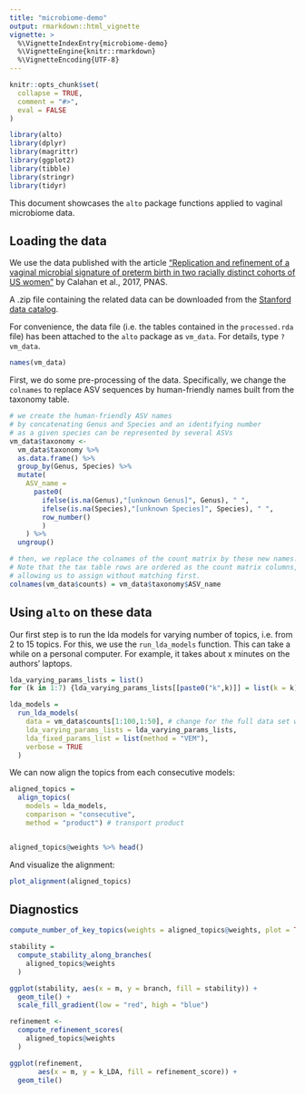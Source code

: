 ```yaml
---
title: "microbiome-demo"
output: rmarkdown::html_vignette
vignette: >
  %\VignetteIndexEntry{microbiome-demo}
  %\VignetteEngine{knitr::rmarkdown}
  %\VignetteEncoding{UTF-8}
---
```


```r
knitr::opts_chunk$set(
  collapse = TRUE,
  comment = "#>",
  eval = FALSE
)
```

```r
library(alto)
library(dplyr)
library(magrittr)
library(ggplot2)
library(tibble)
library(stringr)
library(tidyr)
```


This document showcases the `alto` package functions applied to vaginal microbiome data.

## Loading the data

We use the data published with the article ["Replication and refinement of a vaginal microbial signature of preterm birth in two racially distinct cohorts of US women"](https://www.pnas.org/content/114/37/9966.short) by Calahan et al., 2017, PNAS.

A .zip file containing the related data can be downloaded from the [Stanford data catalog](https://stacks.stanford.edu/file/druid:yb681vm1809/RepRefine_Scripts.tar.gz).

For convenience, the data file (i.e. the tables contained in the `processed.rda` file) has been attached to the `alto` package as `vm_data`. For details, type `?vm_data`.

```r
names(vm_data)

```

First, we do some pre-processing of the data. Specifically, we change the `colnames` to replace ASV sequences by human-friendly names built from the taxonomy table.

```r

# we create the human-friendly ASV names
# by concatenating Genus and Species and an identifying number
# as a given species can be represented by several ASVs
vm_data$taxonomy <-
  vm_data$taxonomy %>%
  as.data.frame() %>%
  group_by(Genus, Species) %>%
  mutate(
    ASV_name =
      paste0(
        ifelse(is.na(Genus),"[unknown Genus]", Genus), " ",
        ifelse(is.na(Species),"[unknown Species]", Species), " ",
        row_number()
        )
    ) %>%
  ungroup()

# then, we replace the colnames of the count matrix by these new names.
# Note that the tax table rows are ordered as the count matrix columns,
# allowing us to assign without matching first.
colnames(vm_data$counts) = vm_data$taxonomy$ASV_name

```



## Using `alto` on these data

Our first step is to run the lda models for varying number of topics, i.e. from 2 to 15 topics.
For this, we use the `run_lda_models` function. This can take a while on a personal computer.
For example, it takes about x minutes on the authors' laptops.

```r

lda_varying_params_lists = list()
for (k in 1:7) {lda_varying_params_lists[[paste0("k",k)]] = list(k = k)}

lda_models =
  run_lda_models(
    data = vm_data$counts[1:100,1:50], # change for the full data set when full workflow is ready
    lda_varying_params_lists = lda_varying_params_lists,
    lda_fixed_params_list = list(method = "VEM"),
    verbose = TRUE
  )

```

We can now align the topics from each consecutive models:


```r

aligned_topics =
  align_topics(
    models = lda_models,
    comparison = "consecutive",
    method = "product") # transport product


aligned_topics@weights %>% head()

```

And visualize the alignment:

```r

plot_alignment(aligned_topics)

```


## Diagnostics

```r

compute_number_of_key_topics(weights = aligned_topics@weights, plot = TRUE)

```


```r

stability =
  compute_stability_along_branches(
    aligned_topics@weights
  )

ggplot(stability, aes(x = m, y = branch, fill = stability)) +
  geom_tile() +
  scale_fill_gradient(low = "red", high = "blue")

```

```r

refinement <-
  compute_refinement_scores(
    aligned_topics@weights
  )

ggplot(refinement,
       aes(x = m, y = k_LDA, fill = refinement_score)) +
  geom_tile()

```
